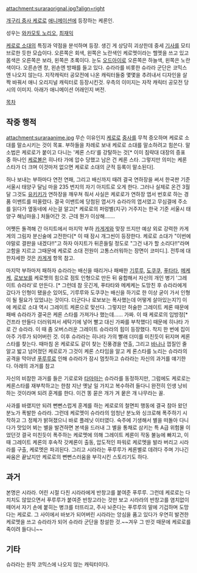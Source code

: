 attachment:suraraorignal.jpg?align=right

[[개구리 중사 케로로]] [[애니메이션]]에 등장하는 케론인.

성우는 [[와카모토 노리오]], [[최재익]]

[[케로로 소대]]의 특징과 약점을 분석하며 등장. 생긴 게 상당히 괴상한데 중세 [[기사]]를 모티브로한 듯한 모습이다. 오른쪽은 회색, 왼쪽은 노란색인 케로멧이라는 헬멧을 쓰고 있고 몸색은 오른쪽은 보라, 왼쪽은 초록이다. 눈도 [[오드아이]]로 오른쪽은 하늘색, 왼쪽은 노란색이다. 오른손엔 창, 왼손엔 방패를 들고 있다. 슈라라를 비롯한 슈라라 군단은 코믹스엔 나오지 않는다. 지작캐릭터 공모전에 나온 캐릭터들중 몇몇을 추려내서 디자인을 살짝 바꿔서 애니 오리지널 캐릭터로 등장시킨것.
우측의 이미지는 자작 캐릭터 공모전 당시의 이미지. 아래가 애니메이션 어래인지 버전.

[[목차]]

== 작중 행적 ==
attachment:suraraanime.jpg
무슨 이유인지 [[케로로]] [[중사]]를 무척 증오하며 케로로 소대를 말소시키는 것이 목표. 부하들을 차례로 보내 케로로 소대를 말소하려고 힘쓴다. 말소법은 케로로가 붙이고 다니는 '케론 스타'를 강탈하는 것[* 이미 침략대 대장의 증표 중 하나인 [[케로볼]]은 히나타 가에 압수 당했고 남은 건 케론 스타. 그렇지만 의미는 케론 스타가 더 크며 이것마저 없으면 케로로 소대의 군적 등록이 말소된다].

허나 보내는 부하마다 연전 연패, 그리고 배신까지 때려 결국 연하장을 써서 한국판 기준 서울시 태양구 달님 마을 235 번지의 자기 아지트로 오게 한다. 그러나 실제로 온건 3월달 그것도 [[유키키]]가 연하장을 깨우쳐 줘서 사실은 케로로가 연하장 엽서 번호로 하는 경품 이밴트를 떠올렸다. 결국 이밴트에 당첨된 엽서가 슈라라의 엽서였고 무심결에 주소를 읽다가 옆동네에 사는걸 알고[* 케로로의 퍼렁별(지구) 거주지는 한국 기준 서울시 태양구 해님마을.] 처들어간 것. 근데 뭔가 이상해…….

어쩻든 돌격해 간 아지트에서 마지막 부하 [[카게게]]와 맞장 뜨지만 예상 외로 강력한 카게게의 그림자 분신술에 고전한다[* 이 때 잠시 개그씬이 등장한다. 케로로 소대가 "이번에야말로 결판을 내겠다!!"고 하자 아지트가 뒤흔들릴 정도로 "그건 내가 할 소리다!!"라며 고함을 지르고 그때문에 케로로 소대 전원이 고통스러워하는 장면이 코미디.]. 전투에 대한자세한 것은 [[카게게]] 항목 참고.

마지막 부하마저 패하자 슈라라는 배신을 때리거나 패배한 [[기루루]], [[도쿠쿠]], [[푸타타]], [[메케케]], [[로보보]]를 케로멧의 힘으로 점토 인형으로 만든 뒤 융합해서 자신의 개인 병기 '그레이트 슈라라'로 만든다. [* 그런데 참 웃긴게, 푸타타와 메케케는 도망친 후 슈라라에게 갔다가 인형이 됐을순 있어도, 기루루와 도쿠쿠는 배신을 하기로 한 이상 굳이 가서 인형이 될 필요가 있었냐는 것이다. 더군다나 로보보는 폭사했는데 어떻게 살아있는지?] 이에 케로로 소대 역시 그레이트 케론으로 맞선다. 그렇지만 허술한 그레이트 케론 때문에 패배 슈라라가 결국은 케론 스타를 가져가나 했는데…… 가짜. 이 때 케로로의 입방정[* 건프라 만들다 더러워져서 세탁기에 넣어 빨고 대신 가짜를 부착했다] 때문에 히나타 가로 간 슈라라. 이 때 좀 오버스러운 그레이트 슈라라의 힘이 등장했다. 착지 한 번에 집이 아주 가루가 되어버린 것. 이후 슈라라는 히나타 가의 빨래 더미를 미친듯이 뒤지며 케론스타를 찾는다. 때마침 온 케로로도 같이 찾는 진풍경을 연출, 그리고 [[바나나]] 껍질인 줄 알고 밟고 넘어졌던 케로로가 그것이 케론 스타임을 알고 케 론스타를 노리는 슈라라의 공격을 막아낸 [[푸루루]]로 인해 슈라라가 잠시 멈칫하고 슈라라는 자신의 과거를 얘기한다. 아래의 과거를 참고

자신의 비참한 과거를 들은 기로로와 [[타마마]]는 슈라라를 동정하지만, 그럼에도 케로로는 케론스타를 재부착하고는 한참 지난 옛날 일 가지고 복수하려 들다니 완전히 인생 낭비 하는 것이라며 되려 훈계를 한다. 이건 똥 묻은 개가 겨 뭍은 개 나무라는 꼴.

사과를 바랬지만 되려 뻔뻔스럽게 훈계를 하는 케로로의 철면피 행동에 결국 참아 왔던 분노가 폭발한 슈라라. 그런데 케로멧이 슈라라의 엄청난 분노와 싱크로해 폭주하기 시작하고 그 정체가 밝혀졌으니 바로 플레닛 이터였다. 숙주에 기생해서 별을 떠돌아 다니다가 맛있어 뵈는 별을 발견하면 본색을 드러내 그 별을 통채로 삼키는 특 A급 위험물 이었던것 결국 미친듯이 폭주하는 케로멧에 의해 그레이트 케론이 작동 불능에 빠지고, 이 때 그레이트 케론의 후속작 갓케론이 출동, 압도적인 파워로 케로멧을 발라 버리고 시라라를 구출, 케로멧은 파괴된다. 그리고 시라라는 푸루루가 케론별로 데려다 주며 기나긴 싸움은 끝났지만 케로로의 뻔뻔스러움을 부각시킨 스토리기도 하다.

== 과거 ==
본명은 시라라. 어린 시절 다친 시라라에게 반창고를 붙여준 푸루루. 그런데 케로로는 다치치도 않았으면서 푸루루가 붙여준 반창고라는 것만 보고 시라라의 반창고를 염치없이 떼어서 자기 손에 붙히는 병크를 터뜨리고, 주사 놔준다는 푸루루의 말에 기겁하며 도망다는 케로로. 그 사이에서 바보가 되어버린 시라라는 앙심을 품고 있다가 우연히 발견한 케로멧을 쓰고 슈라라가 되어 슈라라 군단을 창설한 것.~~겨우 그 딴것 때문에 케로로를 죽이려 들다니~~

== 기타 ==
슈라라는 원작 코믹스에 나오지 않는 캐릭터이다.
